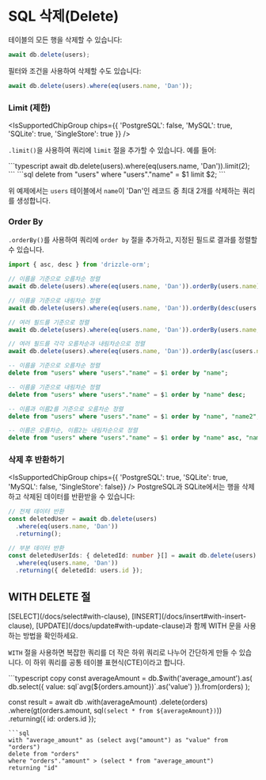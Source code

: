 
# SQL 삭제(Delete)


테이블의 모든 행을 삭제할 수 있습니다:
```typescript copy
await db.delete(users);
```

필터와 조건을 사용하여 삭제할 수도 있습니다:
```typescript copy
await db.delete(users).where(eq(users.name, 'Dan'));
```


### Limit (제한)

<IsSupportedChipGroup chips={{ 'PostgreSQL': false, 'MySQL': true, 'SQLite': true, 'SingleStore': true }} />

`.limit()`을 사용하여 쿼리에 `limit` 절을 추가할 수 있습니다. 예를 들어:

<Section>
```typescript
await db.delete(users).where(eq(users.name, 'Dan')).limit(2);
```
```sql
delete from "users" where "users"."name" = $1 limit $2;
```
</Section>

위 예제에서는 `users` 테이블에서 `name`이 'Dan'인 레코드 중 최대 2개를 삭제하는 쿼리를 생성합니다.


### Order By

`.orderBy()`를 사용하여 쿼리에 `order by` 절을 추가하고, 지정된 필드로 결과를 정렬할 수 있습니다.

```typescript
import { asc, desc } from 'drizzle-orm';

// 이름을 기준으로 오름차순 정렬
await db.delete(users).where(eq(users.name, 'Dan')).orderBy(users.name);

// 이름을 기준으로 내림차순 정렬
await db.delete(users).where(eq(users.name, 'Dan')).orderBy(desc(users.name));

// 여러 필드를 기준으로 정렬
await db.delete(users).where(eq(users.name, 'Dan')).orderBy(users.name, users.name2);

// 여러 필드를 각각 오름차순과 내림차순으로 정렬
await db.delete(users).where(eq(users.name, 'Dan')).orderBy(asc(users.name), desc(users.name2));
```

```sql
-- 이름을 기준으로 오름차순 정렬
delete from "users" where "users"."name" = $1 order by "name";

-- 이름을 기준으로 내림차순 정렬
delete from "users" where "users"."name" = $1 order by "name" desc;

-- 이름과 이름2를 기준으로 오름차순 정렬
delete from "users" where "users"."name" = $1 order by "name", "name2";

-- 이름은 오름차순, 이름2는 내림차순으로 정렬
delete from "users" where "users"."name" = $1 order by "name" asc, "name2" desc;
```


### 삭제 후 반환하기

<IsSupportedChipGroup chips={{ 'PostgreSQL': true, 'SQLite': true, 'MySQL': false, 'SingleStore': false}} />
PostgreSQL과 SQLite에서는 행을 삭제하고 삭제된 데이터를 반환받을 수 있습니다:

```typescript
// 전체 데이터 반환
const deletedUser = await db.delete(users)
  .where(eq(users.name, 'Dan'))
  .returning();

// 부분 데이터 반환
const deletedUserIds: { deletedId: number }[] = await db.delete(users)
  .where(eq(users.name, 'Dan'))
  .returning({ deletedId: users.id });
```


## WITH DELETE 절

<Callout>
  [SELECT](/docs/select#with-clause), [INSERT](/docs/insert#with-insert-clause), [UPDATE](/docs/update#with-update-clause)과 함께 WITH 문을 사용하는 방법을 확인하세요.
</Callout>

`WITH` 절을 사용하면 복잡한 쿼리를 더 작은 하위 쿼리로 나누어 간단하게 만들 수 있습니다. 이 하위 쿼리를 공통 테이블 표현식(CTE)이라고 합니다.

<Section>
```typescript copy
const averageAmount = db.$with('average_amount').as(
  db.select({ value: sql`avg(${orders.amount})`.as('value') }).from(orders)
);

const result = await db
	.with(averageAmount)
	.delete(orders)
	.where(gt(orders.amount, sql`(select * from ${averageAmount})`))
	.returning({
		id: orders.id
	});
```
```sql
with "average_amount" as (select avg("amount") as "value" from "orders") 
delete from "orders" 
where "orders"."amount" > (select * from "average_amount") 
returning "id"
```
</Section>


